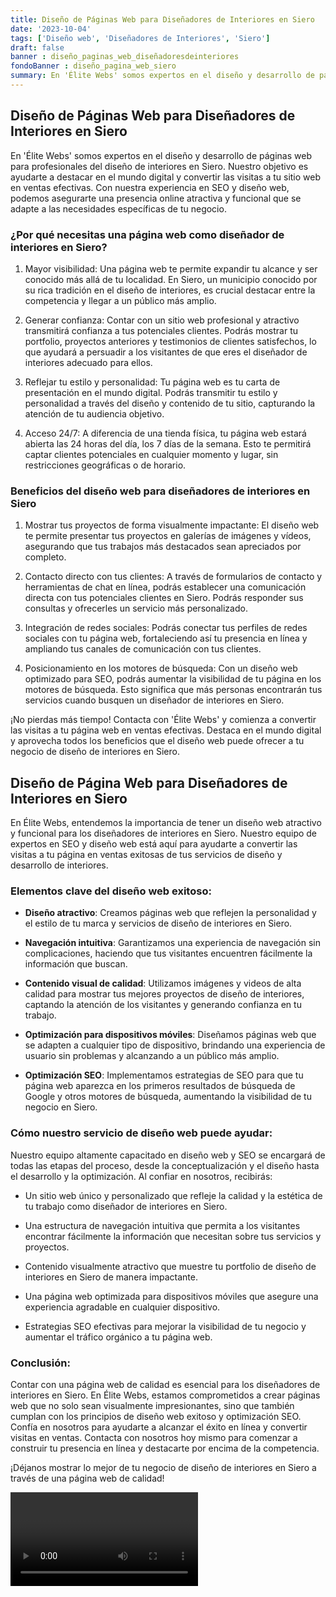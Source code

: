 ```yaml
---
title: Diseño de Páginas Web para Diseñadores de Interiores en Siero
date: '2023-10-04'
tags: ['Diseño web', 'Diseñadores de Interiores', 'Siero']
draft: false
banner : diseño_paginas_web_diseñadoresdeinteriores
fondoBanner : diseño_pagina_web_siero
summary: En 'Élite Webs' somos expertos en el diseño y desarrollo de páginas web para profesionales del diseño de interiores en Siero. Nuestro objetivo es ayudarte a destacar en el mundo digital y convertir las visitas a tu sitio web en ventas efectivas. Con nuestra experiencia en SEO y diseño web, podemos asegurarte una presencia online atractiva y funcional que se adapte a las necesidades específicas de tu negocio.
---
```


## Diseño de Páginas Web para Diseñadores de Interiores en Siero

En 'Élite Webs' somos expertos en el diseño y desarrollo de páginas web para profesionales del diseño de interiores en Siero. Nuestro objetivo es ayudarte a destacar en el mundo digital y convertir las visitas a tu sitio web en ventas efectivas. Con nuestra experiencia en SEO y diseño web, podemos asegurarte una presencia online atractiva y funcional que se adapte a las necesidades específicas de tu negocio.

### ¿Por qué necesitas una página web como diseñador de interiores en Siero?

1. Mayor visibilidad: Una página web te permite expandir tu alcance y ser conocido más allá de tu localidad. En Siero, un municipio conocido por su rica tradición en el diseño de interiores, es crucial destacar entre la competencia y llegar a un público más amplio.

2. Generar confianza: Contar con un sitio web profesional y atractivo transmitirá confianza a tus potenciales clientes. Podrás mostrar tu portfolio, proyectos anteriores y testimonios de clientes satisfechos, lo que ayudará a persuadir a los visitantes de que eres el diseñador de interiores adecuado para ellos.

3. Reflejar tu estilo y personalidad: Tu página web es tu carta de presentación en el mundo digital. Podrás transmitir tu estilo y personalidad a través del diseño y contenido de tu sitio, capturando la atención de tu audiencia objetivo.

4. Acceso 24/7: A diferencia de una tienda física, tu página web estará abierta las 24 horas del día, los 7 días de la semana. Esto te permitirá captar clientes potenciales en cualquier momento y lugar, sin restricciones geográficas o de horario.

### Beneficios del diseño web para diseñadores de interiores en Siero

1. Mostrar tus proyectos de forma visualmente impactante: El diseño web te permite presentar tus proyectos en galerías de imágenes y vídeos, asegurando que tus trabajos más destacados sean apreciados por completo.

2. Contacto directo con tus clientes: A través de formularios de contacto y herramientas de chat en línea, podrás establecer una comunicación directa con tus potenciales clientes en Siero. Podrás responder sus consultas y ofrecerles un servicio más personalizado.

3. Integración de redes sociales: Podrás conectar tus perfiles de redes sociales con tu página web, fortaleciendo así tu presencia en línea y ampliando tus canales de comunicación con tus clientes.

4. Posicionamiento en los motores de búsqueda: Con un diseño web optimizado para SEO, podrás aumentar la visibilidad de tu página en los motores de búsqueda. Esto significa que más personas encontrarán tus servicios cuando busquen un diseñador de interiores en Siero.

¡No pierdas más tiempo! Contacta con 'Élite Webs' y comienza a convertir las visitas a tu página web en ventas efectivas. Destaca en el mundo digital y aprovecha todos los beneficios que el diseño web puede ofrecer a tu negocio de diseño de interiores en Siero.

<GifSeo />

<Cta />

## Diseño de Página Web para Diseñadores de Interiores en Siero

En Élite Webs, entendemos la importancia de tener un diseño web atractivo y funcional para los diseñadores de interiores en Siero. Nuestro equipo de expertos en SEO y diseño web está aquí para ayudarte a convertir las visitas a tu página en ventas exitosas de tus servicios de diseño y desarrollo de interiores. 

### Elementos clave del diseño web exitoso:

- **Diseño atractivo**: Creamos páginas web que reflejen la personalidad y el estilo de tu marca y servicios de diseño de interiores en Siero.

- **Navegación intuitiva**: Garantizamos una experiencia de navegación sin complicaciones, haciendo que tus visitantes encuentren fácilmente la información que buscan.

- **Contenido visual de calidad**: Utilizamos imágenes y videos de alta calidad para mostrar tus mejores proyectos de diseño de interiores, captando la atención de los visitantes y generando confianza en tu trabajo.

- **Optimización para dispositivos móviles**: Diseñamos páginas web que se adapten a cualquier tipo de dispositivo, brindando una experiencia de usuario sin problemas y alcanzando a un público más amplio.

- **Optimización SEO**: Implementamos estrategias de SEO para que tu página web aparezca en los primeros resultados de búsqueda de Google y otros motores de búsqueda, aumentando la visibilidad de tu negocio en Siero.

### Cómo nuestro servicio de diseño web puede ayudar:

Nuestro equipo altamente capacitado en diseño web y SEO se encargará de todas las etapas del proceso, desde la conceptualización y el diseño hasta el desarrollo y la optimización. Al confiar en nosotros, recibirás:

- Un sitio web único y personalizado que refleje la calidad y la estética de tu trabajo como diseñador de interiores en Siero.

- Una estructura de navegación intuitiva que permita a los visitantes encontrar fácilmente la información que necesitan sobre tus servicios y proyectos.

- Contenido visualmente atractivo que muestre tu portfolio de diseño de interiores en Siero de manera impactante.

- Una página web optimizada para dispositivos móviles que asegure una experiencia agradable en cualquier dispositivo.

- Estrategias SEO efectivas para mejorar la visibilidad de tu negocio y aumentar el tráfico orgánico a tu página web.

### Conclusión:

Contar con una página web de calidad es esencial para los diseñadores de interiores en Siero. En Élite Webs, estamos comprometidos a crear páginas web que no solo sean visualmente impresionantes, sino que también cumplan con los principios de diseño web exitoso y optimización SEO. Confía en nosotros para ayudarte a alcanzar el éxito en línea y convertir visitas en ventas. Contacta con nosotros hoy mismo para comenzar a construir tu presencia en línea y destacarte por encima de la competencia.

¡Déjanos mostrar lo mejor de tu negocio de diseño de interiores en Siero a través de una página web de calidad!

<Video />

<CtaBot job='Diseñadores de Interiores' city='Siero'/>

<Gmaps query='Siero+españa+maps' />